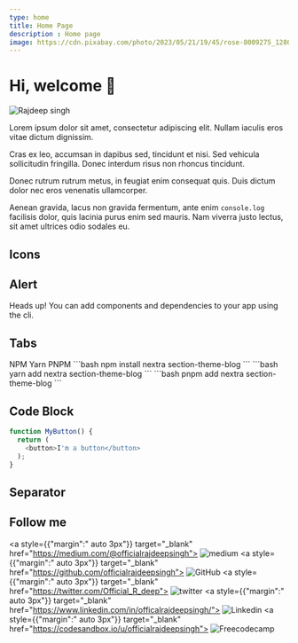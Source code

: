 ```yaml
---
type: home
title: Home Page 
description : Home page
image: https://cdn.pixabay.com/photo/2023/05/21/19/45/rose-8009275_1280.jpg
---
```



# Hi, welcome 👋

![Rajdeep singh](https://capsule-render.vercel.app/api?type=soft&color=auto&height=400&section=header&text=Build%20and%20Deploy&fontSize=90&animation=fadeIn)

Lorem ipsum dolor sit amet, consectetur adipiscing elit. Nullam iaculis eros vitae dictum dignissim. 

Cras ex leo, accumsan in dapibus sed, tincidunt et nisi. Sed vehicula sollicitudin fringilla. Donec interdum risus non rhoncus tincidunt. 

Donec rutrum rutrum metus, in feugiat enim consequat quis. Duis dictum dolor nec eros venenatis ullamcorper. 

Aenean gravida, lacus non gravida fermentum, ante enim `console.log` facilisis dolor, quis lacinia purus enim sed mauris. Nam viverra justo lectus, sit amet ultrices odio sodales eu.


## Icons
<div className="flex flex-row justify-between">
 <AlertTriangle />
 <Ban />
 <Check />
 <CheckCircle />
 <HelpCircle />
 <Lightbulb />
 <Terminal />
 <BadgeAlert />
 <BadgeX />
 <Shield />
 <Braces />
</div>


## Alert
<Alert variant="destructive">
  <AlertTriangle className="h-4 w-4" />
  <AlertTitle>Heads up!</AlertTitle>
  <AlertDescription>
    You can add components and dependencies to your app using the cli.
  </AlertDescription>
</Alert>


## Tabs
<Tabs defaultValue="npm" className="w-[624px]">
  <TabsList>
    <TabsTrigger className="mx-1" value="npm">NPM</TabsTrigger>
    <TabsTrigger className="mx-1" value="yarn">Yarn</TabsTrigger>
    <TabsTrigger className="mx-1" value="pnpm">PNPM</TabsTrigger>
  </TabsList>
  <TabsContent value="npm">
  ```bash
  npm install nextra section-theme-blog
  ```
  </TabsContent>
  <TabsContent value="yarn">
    ```bash
  yarn add nextra section-theme-blog
  ```
  </TabsContent>
  <TabsContent value="pnpm">
    ```bash
  pnpm add nextra section-theme-blog
  ```
  </TabsContent>

</Tabs>

## Code Block
```js filename="example.js"
function MyButton() {
  return (
    <button>I'm a button</button>
  );
}
```
## Separator

<Separator />

## Follow me

<div className="flex justify-between" id="badges">

  <a style={{"margin":" auto 3px"}} target="_blank" href="https://medium.com/@officialrajdeepsingh">
    <img title="Medium" alt="medium" src="https://img.shields.io/badge/Medium-12100E?style=for-the-badge&logo=medium&logoColor=white" alt="LinkedIn Badge"/>
  </a> 
  <a style={{"margin":" auto 3px"}} target="_blank" href="https://github.com/officialrajdeepsingh">
    <img title="GitHub" alt="GitHub"  src="https://img.shields.io/badge/github-%23121011.svg?style=for-the-badge&logo=github&logoColor=white"/>
  </a>
  <a style={{"margin":" auto 3px"}} target="_blank" href="https://twitter.com/Official_R_deep">
    <img title="Twitter" alt="twitter"  src="https://img.shields.io/badge/Twitter-%231DA1F2.svg?style=for-the-badge&logo=Twitter&logoColor=white"/>
  </a>
  <a style={{"margin":" auto 3px"}} target="_blank" href="https://www.linkedin.com/in/officalrajdeepsingh/">
    <img title="Linkedin" alt="Linkedin"  src="https://img.shields.io/badge/linkedin-%230077B5.svg?style=for-the-badge&logo=linkedin&logoColor=white"/>
  </a>
   <a style={{"margin":" auto 3px"}} target="_blank" href="https://codesandbox.io/u/officialrajdeepsingh">
    <img title="Freecodecamp" alt="Freecodecamp"  src="https://img.shields.io/badge/Freecodecamp-%23123.svg?&style=for-the-badge&logo=freecodecamp&logoColor=green"/>
  </a>

</div>

